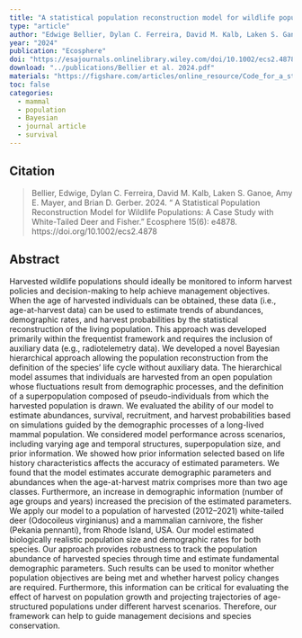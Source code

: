 ```yaml
---
title: "A statistical population reconstruction model for wildlife populations: A case study with white-tailed deer and fisher"
type: "article"
author: "Edwige Bellier, Dylan C. Ferreira, David M. Kalb, Laken S. Ganoe, Amy E. Mayer, and Brian D. Gerber"
year: "2024"
publication: "Ecosphere"
doi: "https://esajournals.onlinelibrary.wiley.com/doi/10.1002/ecs2.4878"
download: "../publications/Bellier et al. 2024.pdf"
materials: "https://figshare.com/articles/online_resource/Code_for_a_statistical_population_reconstruction_model_for_wildlife_populations_A_case_study_with_white-tailed_deer_and_fisher_/22894874/2"
toc: false
categories:
  - mammal
  - population
  - Bayesian
  - journal article
  - survival
---
```


## Citation 

> Bellier, Edwige, Dylan C. Ferreira, David M. Kalb, Laken S. Ganoe, Amy E. Mayer, and Brian D. Gerber. 2024. “ A Statistical Population Reconstruction Model for Wildlife Populations: A Case Study with White-Tailed Deer and Fisher.” Ecosphere 15(6): e4878. https://doi.org/10.1002/ecs2.4878

## Abstract

Harvested wildlife populations should ideally be monitored to inform harvest policies and decision-making to help achieve management objectives. When the age of harvested individuals can be obtained, these data (i.e., age-at-harvest data) can be used to estimate trends of abundances, demographic rates, and harvest probabilities by the statistical reconstruction of the living population. This approach was developed primarily within the frequentist framework and requires the inclusion of auxiliary data (e.g., radiotelemetry data). We developed a novel Bayesian hierarchical approach allowing the population reconstruction from the definition of the species' life cycle without auxiliary data. The hierarchical model assumes that individuals are harvested from an open population whose fluctuations result from demographic processes, and the definition of a superpopulation composed of pseudo-individuals from which the harvested population is drawn. We evaluated the ability of our model to estimate abundances, survival, recruitment, and harvest probabilities based on simulations guided by the demographic processes of a long-lived mammal population. We considered model performance across scenarios, including varying age and temporal structures, superpopulation size, and prior information. We showed how prior information selected based on life history characteristics affects the accuracy of estimated parameters. We found that the model estimates accurate demographic parameters and abundances when the age-at-harvest matrix comprises more than two age classes. Furthermore, an increase in demographic information (number of age groups and years) increased the precision of the estimated parameters. We apply our model to a population of harvested (2012–2021) white-tailed deer (Odocoileus virginianus) and a mammalian carnivore, the fisher (Pekania pennanti), from Rhode Island, USA. Our model estimated biologically realistic population size and demographic rates for both species. Our approach provides robustness to track the population abundance of harvested species through time and estimate fundamental demographic parameters. Such results can be used to monitor whether population objectives are being met and whether harvest policy changes are required. Furthermore, this information can be critical for evaluating the effect of harvest on population growth and projecting trajectories of age-structured populations under different harvest scenarios. Therefore, our framework can help to guide management decisions and species conservation.